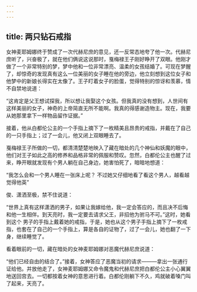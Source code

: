 ```yaml
---
---
---
```

title: 两只钻石戒指
---



女神麦耶姆娜终于赞成了一次代赫尼庶的意见，还一反常态地夸了他一次。代赫尼庶听了，兴奋极了，就在他们俩说这说那时，戛梅禄王子刚好睁开了双眼。他刚才做了一个非常特别的梦，梦中他和一位非常漂亮、温柔的女孩结婚了。可现在梦醒了，却惊奇的发现真有这么一位美丽的女子睡在他的旁边，他立刻想到这位女子和他梦中的新娘长得实在太像了。王子盯着女子的脸蛋，觉得特别的惊讶和羡慕，情不自禁地说道：

“这肯定是父王想试探我，所以想让我娶这个女孩。但我真的没有想到，人世间有这样美丽的女子，神奇的上帝简直无所不能啊。我真的得感谢造物主。现在，我要从她那里拿下一样物品留作证据。”

接着，他从白都伦公主的一个手指上摘下了一枚精美且昂贵的戒指，并戴在了自己的一只手指上；过了一会儿，他又闭上双眼睡去了。

戛梅禄王子所做的一切，都清清楚楚地映入了藏在暗处的几个神仙和妖魔的眼中，他们对王子如此之高的修养和品格非常的佩服和赞叹。忽然，白都伦公主也醒了过来，睁开眼就发现有个男人躺在自己身边，她害怕死了，暗暗地想道：

“我怎么会和一个男人睡在一张床上呢？
不过她又仔细地看了看这个男人，越看越觉得他英”

俊、潇洒至极，禁不住说道：

“世界上真有这样潇洒的男子，如果让我嫁给他，我一定会答应的，而且决不后悔和他一生相伴。到天亮时，我一定要去请求父王，非招他为驸马不可。”这时，她看到这个
男子的手指上戴着她的戒指，于是，她也从这个男子手指上摘下了一枚戒指，也套在了自己的一个手指上，算是各自的证物了，过了一会儿，她也翻了一下身，继续睡觉了。

看着眼前的一切，藏在暗处的女神麦耶姆娜对恶魔代赫尼庶说道：

“他们已经自由的结合了。”接着，女神答应了恶魔当初的请求———拿出一张通行证给他。并放他走了，女神麦耶姆娜又命令魔鬼和代赫尼庶把白都伦公主小心翼翼地送回宫去。一切都按着女神的意思进行着。白都伦刚躺下不久，鸡就破着嗓门叫了起来，天亮了。